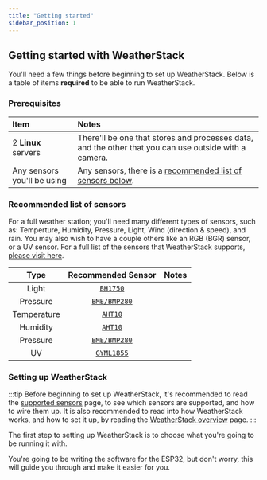 ```yaml
---
title: "Getting started"
sidebar_position: 1
---
```


## Getting started with WeatherStack
You'll need a few things before beginning to set up WeatherStack. Below is a table of items **required** to be able to run WeatherStack.

### Prerequisites

| Item                        | Notes                                                                                                 |
| :-------------------------- | :---------------------------------------------------------------------------------------------------- |
| 2 **Linux** servers         | There'll be one that stores and processes data, and the other that you can use outside with a camera. |
| Any sensors you'll be using | Any sensors, there is a [recommended list of sensors below](#recommended-list-of-sensors).            |

### Recommended list of sensors

For a full weather station; you'll need many different types of sensors, such as: Temperture, Humidity, Pressure, Light, Wind (direction & speed), and rain.
You may also wish to have a couple others like an RGB (BGR) sensor, or a UV sensor.
For a full list of the sensors that WeatherStack supports, [please visit here](/docs/supported-sensors/).

|    Type     |                 Recommended Sensor                  | Notes |
| :---------: | :-------------------------------------------------: | :---: |
|    Light    |     [`BH1750`](/docs/supported-sensors/BH1750/)     |       |
|  Pressure   | [`BME/BMP280`](/docs/supported-sensors/BME-BMP280/) |       |
| Temperature |      [`AHT10`](/docs/supported-sensors/AHT10/)      |       |
|  Humidity   |      [`AHT10`](/docs/supported-sensors/AHT10/)      |       |
|  Pressure   | [`BME/BMP280`](/docs/supported-sensors/BME-BMP280/) |       |
|     UV      |   [`GYML1855`](/docs/supported-sensors/GYML1855/)   |       |

### Setting up WeatherStack

:::tip
Before beginning to set up WeatherStack, it's recommended to read the [supported sensors](/docs/supported-sensors/) page, to see which sensors are supported, and how to wire them up.
It is also recommended to read into how WeatherStack works, and how to set it up, by reading the [WeatherStack overview](/docs/overview/) page.
:::

The first step to setting up WeatherStack is to choose what you're going to be running it with.

You're going to be writing the software for the ESP32, but don't worry, this will guide you through and make it easier for you.